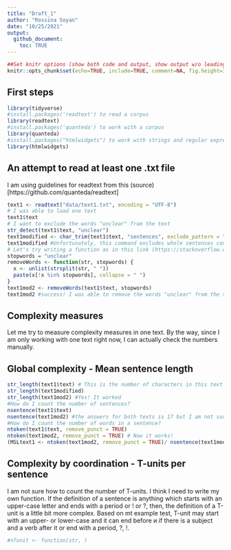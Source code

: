 ```yaml
---
title: "Draft_1"
author: "Rossina Soyan"
date: "10/25/2021"
output: 
  github_document: 
    toc: TRUE
---
```


```r
##Set knitr options (show both code and output, show output w/o leading #, make figures smaller, hold figures until after chunk)
knitr::opts_chunk$set(echo=TRUE, include=TRUE, comment=NA, fig.height=3, fig.width=4.2, fig.show="hold")

```

## First steps

```r
library(tidyverse)
#install.packages('readtext') to read a corpus
library(readtext)
#install.packages('quanteda') to work with a corpus
library(quanteda)
#install.packages("htmlwidgets") to work with strings and regular expressions
library(htmlwidgets)
```


## An attempt to read at least one .txt file

I am using guidelines for readtext from this (source)[https://github.com/quanteda/readtext]

```r
text1 <- readtext("data/text1.txt", encoding = "UTF-8")
# I was able to load one text
text1$text
# I want to exclude the words "unclear" from the text
str_detect(text1$text, "unclear")
text1modified <- char_trim(text1$text, "sentences", exclude_pattern = "unclear")
text1modified #Unfortunately, this command excludes whole sentences containing the word unclear. And I want to only exclude the words "unclear."
# Let's try writing a function as in this link (https://stackoverflow.com/questions/35790652/removing-words-featured-in-character-vector-from-string)
stopwords = "unclear"
removeWords <- function(str, stopwords) {
  x <- unlist(strsplit(str, " "))
  paste(x[!x %in% stopwords], collapse = " ")
}
text1mod2 <- removeWords(text1$text, stopwords)
text1mod2 #success! I was able to remove the words "unclear" from the text in Russian.

```

## Complexity measures

Let me try to measure complexity measures in one text. By the way, since I am only working with one text right now, I can actually check the numbers manually.

## Global complexity - Mean sentence length

```r
str_length(text1$text) # This is the number of characters in this text with spaces
str_length(text1modified)
str_length(text1mod2) #Yes! It worked
#How do I count the number of sentences?
nsentence(text1$text)
nsentence(text1mod2) #the answers for both texts is 17 but I am not sure what to do with the following warning - Warning in nsentence.character(text1mod2) : nsentence() does not correctly count sentences in all lower-cased text. Can I just ignore it? Another issue is the address in the beginning of the text Дорогая Лара! This is not a real sentence. How do I not count it as a sentence?
#How do I count the number of words in a sentence? 
ntoken(text1$text, remove_punct = TRUE)
ntoken(text1mod2, remove_punct = TRUE) # Now it works!
(MSLtext1 <- ntoken(text1mod2, remove_punct = TRUE)/ nsentence(text1mod2)) # I have an answer except I do not know how to not count the address in the beginning of the text as not a sentence.
```

## Complexity by coordination - T-units per sentence

I am not sure how to count the number of T-units. I think I need to write my own function. If the definition of a sentence is anything which starts with an upper-case letter and ends with a period or ! or ?, then, the definition of a T-unit is a little bit more complex. Based on mt example test, T-unit may start with an upper- or lower-case and it can end before и if there is a subject and a verb after it or end with a period, ?, !.
```r
#nTunit <- function(str, )
```

